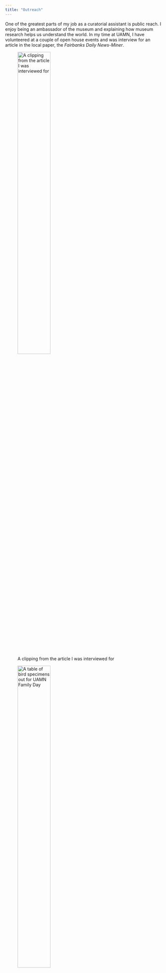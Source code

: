 ```yaml
---
title: "Outreach"
---
```


One of the greatest parts of my job as a curatorial assistant is public reach. I enjoy being an ambassador of the museum and explaining how museum research helps us understand the world. In my time at UAMN, I have volunteered at a couple of open house events and was interview for an article in the local paper, the *Fairbanks Daily News-Miner*.

![A clipping from the article I was interviewed for](/Users/brown/GitHub/coliverbrown.github.io/media/paper_clipping.jpg){width=50%}

![A table of bird specimens out for UAMN Family Day](/Users/brown/GitHub/coliverbrown.github.io/media/outreach_table.jpg){width=50%}

Additionally, I have participated in the [Letters to a Pre-Scientist program](https://prescientist.org/) since 2022. In this program, I sent four letters to a middle school student to discuss being a STEM professional and encourage them to pursue a career in STEM.

![](/Users/brown/GitHub/coliverbrown.github.io/media/lps_selfie.jpg){width=50%}
